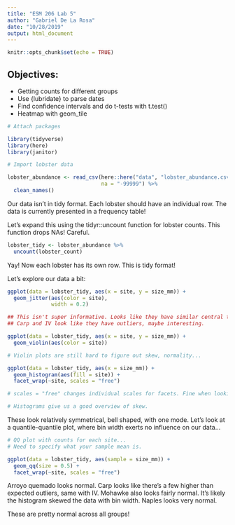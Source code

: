 ```yaml
---
title: "ESM 206 Lab 5"
author: "Gabriel De La Rosa"
date: "10/28/2019"
output: html_document
---
```


```r
knitr::opts_chunk$set(echo = TRUE)
```

## Objectives:

- Getting counts for different groups
- Use {lubridate} to parse dates
- Find confidence intervals and do t-tests with t.test()
- Heatmap with geom_tile

```r
# Attach packages

library(tidyverse)
library(here)
library(janitor)

```


```r
# Import lobster data

lobster_abundance <- read_csv(here::here("data", "lobster_abundance.csv"),
                              na = "-99999") %>% 
  clean_names()

```

Our data isn't in tidy format. Each lobster should have an individual row. The data is currently presented in a frequency table!

Let's expand this using the tidyr::uncount function for lobster counts.
This function drops NAs! Careful.

```r

lobster_tidy <- lobster_abundance %>%
  uncount(lobster_count)
```

Yay! Now each lobster has its own row. This is tidy format!

Let's explore our data a bit:

```r

ggplot(data = lobster_tidy, aes(x = site, y = size_mm)) +
  geom_jitter(aes(color = site),
              width = 0.2)

## This isn't super informative. Looks like they have similar central tendency, different spread. 
## Carp and IV look like they have outliers, maybe interesting.

ggplot(data = lobster_tidy, aes(x = site, y = size_mm)) +
  geom_violin(aes(color = site))

# Violin plots are still hard to figure out skew, normality...

ggplot(data = lobster_tidy, aes(x = size_mm)) +
  geom_histogram(aes(fill = site)) +
  facet_wrap(~site, scales = "free")

# scales = "free" changes individual scales for facets. Fine when looking at skew for sites.

# Histograms give us a good overview of skew.

```

These look relatively symmetrical, bell shaped, with one mode. 
Let's look at a quantile-quantile plot, where bin width exerts no influence on our data...

```r
# QQ plot with counts for each site...
# Need to specify what your sample mean is.

ggplot(data = lobster_tidy, aes(sample = size_mm)) +
  geom_qq(size = 0.5) +
  facet_wrap(~site, scales = "free")

```

Arroyo quemado looks normal. Carp looks like there's a few higher than expected outliers, same with IV. Mohawke also looks fairly normal. It's likely the histogram skewed the data with bin width. Naples looks very normal.

These are pretty normal across all groups!








